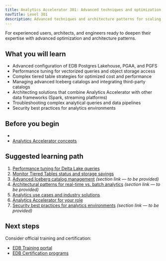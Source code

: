 ```yaml
---
title: Analytics Accelerator 301: Advanced techniques and optimization
navTitle: Level 301
description: Advanced techniques and architecture patterns for scaling and optimizing Analytics Accelerator implementations.
---
```


For experienced users, architects, and engineers ready to deepen their expertise with advanced optimization and architecture patterns.

## What you will learn

- Advanced configuration of EDB Postgres Lakehouse, PGAA, and PGFS
- Performance tuning for vectorized queries and object storage access
- Complex tiered table strategies for optimized cost and performance
- Managing advanced Iceberg catalogs and integrating third-party catalogs
- Architecting solutions that combine Analytics Accelerator with other data frameworks (Spark, streaming platforms)
- Troubleshooting complex analytical queries and data pipelines
- Security best practices for analytics environments

## Before you begin

-
- [Analytics Accelerator concepts](../../analytics-concepts)

## Suggested learning path

1. [Performance tuning for Delta Lake queries](../../how-to/performance-delta-lake-queries)
2. [Monitor Tiered Tables status and storage savings](../../how-to/monitor-tiered-tables)
3. [Advanced Iceberg catalog management](../../explained/index) *(section link — to be provided)*
4. [Architectural patterns for real-time vs. batch analytics](../../explained/index) *(section link — to be provided)*
5. [Analytics use cases and industry solutions](../../use-cases)
6. [Analytics Accelerator for your role](../analytics-for)
7. [Security best practices for analytics environments](../../explained/index) *(section link — to be provided)*

## Next steps

Consider official training and certification:

- [EDB Training portal](../../paths/index#edb-training-and-certification-301-and-specialized-learning)
- [EDB Certification programs](../../paths/index#edb-training-and-certification-301-and-specialized-learning)
